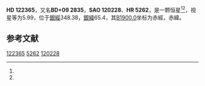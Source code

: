 {{Starbox begin
| name = HD 122365
}}
{{Starbox observe
| epoch = [[J2000.0|J2000.0]]
| constell = {{星座名待查}}<ref name=SIMBAD>{{cite web
 | url=http://simbad.u-strasbg.fr/simbad/sim-id?Ident=HR+5262
 | title =Pulsating variable Star
 | publisher=Centre de Données astronomiques de Strasbourg
 | work=SIMBAD
 | accessdate=2012-07-13}}</ref><ref name=DATA>{{cite web
 | url=http://vizier.u-strasbg.fr/viz-bin/VizieR-5?-out.add=.&-source=5050&-corr=PK=HR&-out.max=9999&HR=5262
 | title=VizieR Detailed Page
 | accessdate=2012-07-13
 | archive-date=2016-03-04
 | archive-url=https://web.archive.org/web/20160304194023/http://vizier.u-strasbg.fr/viz-bin/VizieR-5?-out.add=.&-source=5050&-corr=PK=HR&-out.max=9999&HR=5262
 | dead-url=no
 }}</ref>
| 星官 = 
| ra = {{RA|14|1|20.4}}<ref name=SIMBAD /><ref name=DATA />
| dec = {{DEC|+8|53|41}}<ref name=SIMBAD /><ref name=DATA />
| appmag_v = 5.99<ref name=SIMBAD /><ref name=DATA />
}}
{{Starbox character
| class = A2V<ref name=SIMBAD /><ref name=DATA />
| b-v = 0.09<ref name=SIMBAD /><ref name=DATA />
| u-b = 0.1<ref name=SIMBAD /><ref name=DATA />
| r-i = <ref name=SIMBAD /><ref name=DATA />
| variable = 
}}
{{Starbox astrometry
| radial_v = 0.1
| prop_mo_ra = -17
| parallax = 
| p_error = 
}}
{{Starbox catalog
| names =BD+09 2835，[[SAO星表|SAO]] 120228，[[HD星表|HD]] 122365，[[HR星表|HR]] 5262}}
{{Starbox reference |Simbad=HR+5262}}
{{Starbox end}}

'''HD 122365'''，又名'''BD+09 2835'''，'''SAO 120228'''、'''HR 5262'''，是一颗恒星<ref name=SIMBAD /><ref name=DATA />，视星等为5.99，位于[[銀道座標系|銀經]]348.38，[[銀道座標系|銀緯]]65.4，其[[B1900.0|B1900.0]]坐标为赤經{{RA|13|56|23.4}}，赤緯{{DEC|+9|65.4|43}}。

== 参考文献 ==
{{reflist}}

{{star-stub}}

[[Category:HD和HDE天體|122365]]
[[Category:HR天體|5262]]
[[Category:SAO天體|120228]]